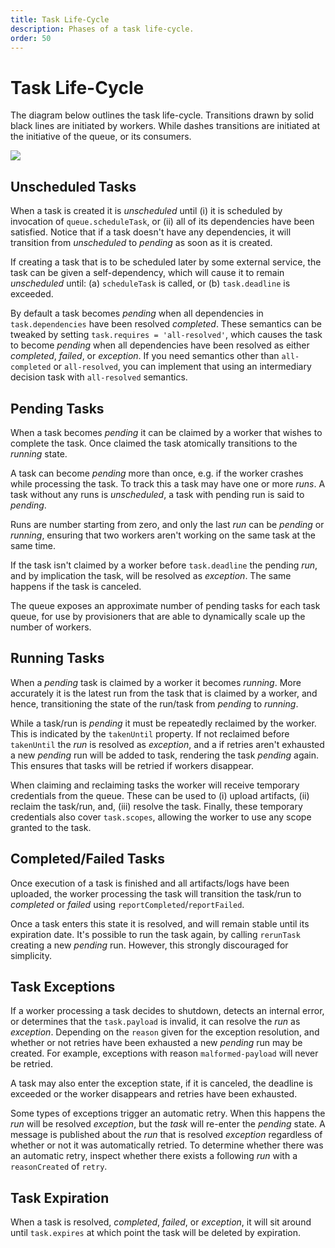```yaml
---
title: Task Life-Cycle
description: Phases of a task life-cycle.
order: 50
---
```


# Task Life-Cycle

The diagram below outlines the task life-cycle. Transitions drawn by solid
black lines are initiated by workers. While dashes transitions are initiated
at the initiative of the queue, or its consumers.

<Image src={taskLifeCycle} />

## Unscheduled Tasks
When a task is created it is _unscheduled_ until (i) it is scheduled by
invocation of `queue.scheduleTask`, or (ii) all of its dependencies have been
satisfied. Notice that if a task doesn't have any dependencies, it will
transition from _unscheduled_ to _pending_ as soon as it is created.

If creating a task that is to be scheduled later by some external service, the
task can be given a self-dependency, which will cause it to remain _unscheduled_
until: (a) `scheduleTask` is called, or (b) `task.deadline` is exceeded.

By default a task becomes _pending_ when all dependencies in
`task.dependencies` have been resolved _completed_. These semantics can be
tweaked by setting `task.requires = 'all-resolved'`, which causes the task to
become _pending_ when all dependencies have been resolved as either _completed_,
_failed_, or _exception_. If you need semantics other than `all-completed` or
`all-resolved`, you can implement that using an intermediary decision task with
`all-resolved` semantics.

## Pending Tasks
When a task becomes _pending_ it can be claimed by a worker that wishes to
complete the task. Once claimed the task atomically transitions to the _running_
state.

A task can become _pending_ more than once, e.g. if the worker crashes while
processing the task. To track this a task may have one or more _runs_. A task
without any runs is _unscheduled_, a task with pending run is said to _pending_.

Runs are number starting from zero, and only the last _run_ can be _pending_ or
_running_, ensuring that two workers aren't working on the same task at the same
time.

If the task isn't claimed by a worker before `task.deadline` the pending _run_,
and by implication the task, will be resolved as _exception_. The same happens
if the task is canceled.

The queue exposes an approximate number of pending tasks for each
task queue, for use by provisioners that are able
to dynamically scale up the number of workers.

## Running Tasks
When a _pending_ task is claimed by a worker it becomes _running_.
More accurately it is the latest run from the task that is claimed by a worker,
and hence, transitioning the state of the run/task from _pending_ to _running_.

While a task/run is _pending_ it must be repeatedly reclaimed by the worker.
This is indicated by the `takenUntil` property. If not reclaimed before
`takenUntil` the _run_ is resolved as _exception_, and a if retries aren't
exhausted a new _pending_ run will be added to task, rendering the task
_pending_ again. This ensures that tasks will be retried if workers disappear.

When claiming and reclaiming tasks the worker will receive temporary credentials
from the queue. These can be used to (i) upload artifacts, (ii) reclaim the
task/run, and, (iii) resolve the task. Finally, these temporary credentials also
cover `task.scopes`, allowing the worker to use any scope granted to the task.

## Completed/Failed Tasks
Once execution of a task is finished and all artifacts/logs have been uploaded,
the worker processing the task will transition the task/run to _completed_ or
_failed_ using `reportCompleted`/`reportFailed`.

Once a task enters this state it is resolved, and will remain stable until its
expiration date. It's possible to run the task again, by calling `rerunTask`
creating a new _pending_ run. However, this strongly discouraged for simplicity.

## Task Exceptions
If a worker processing a task decides to shutdown, detects an internal error, or
determines that the `task.payload` is invalid, it can resolve the _run_ as
_exception_. Depending on the `reason` given for the exception resolution, and
whether or not retries have been exhausted a new _pending_ run may be created.
For example, exceptions with reason `malformed-payload` will never be retried.

A task may also enter the exception state, if it is canceled, the deadline is
exceeded or the worker disappears and retries have been exhausted.

Some types of exceptions trigger an automatic retry. When this happens the
_run_ will be resolved _exception_, but the _task_ will re-enter the _pending_
state. A message is published about the _run_ that is resolved _exception_
regardless of whether or not it was automatically retried. To determine whether
there was an automatic retry, inspect whether there exists a following _run_
with a `reasonCreated` of `retry`.

## Task Expiration
When a task is resolved, _completed_, _failed_, or _exception_, it will sit
around until `task.expires` at which point the task will be deleted by
expiration.
